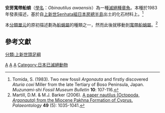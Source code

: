 {{Speciesbox 
| taxon = Obinautilus awaensis
| authority = [[Tomida|Tomida]], 1983
| fossil_range = [[上新世|上新世]]
| status = fossil
| synonyms =
*''Argonauta awaensis''<br><small>Tomida, 1983</small>
}}

'''安房寬帶船蛸'''（[[學名|學名]]：''Obinautilus awaensis''）為一種[[滅絕|滅絕種]][[章魚|章魚]]。本種於1983年發表描述，基於自[[上新世|上新世]][[Senhata組|Senhata組]][[日本|日本]][[房總半島|房總半島]]出土的化石材料上。<ref>Tomida, S. (1983). Two new fossil ''Argonauta'' and firstly discovered ''Aturia coxi'' Miller from the late Tertiary of Boso Peninsula, Japan. ''Muzunami-shi Fossil Museum Bulletin'' '''10''': 107-116.</ref>

本[[分類單元|分類單元]]的原初描述劃為[[船蛸屬|船蛸屬]]的種類之一，然而此後就移動到[[寬帶船蛸屬|寬帶船蛸屬]]。<ref>Martill, D.M. & M.J. Barker (2006). [http://www.blackwell-synergy.com/doi/abs/10.1111/j.1475-4983.2006.00578.x?journalCode=pala A paper nautilus (Octopoda, ''Argonauta'') from the Miocene Pakhna Formation of Cyprus.] {{Wayback|url=http://www.blackwell-synergy.com/doi/abs/10.1111/j.1475-4983.2006.00578.x?journalCode=pala |date=20191016185453 }} ''Palaeontology'' '''49''' (5): 1035-1041.</ref>

== 參考文獻 ==
{{reflist}}

{{Taxonbar|from=Q7074967}}

[[Category:章魚|A]]
[[Category:上新世動物|A]]
[[Category:1983年描述的动物|A]]
[[分類:上新世頭足綱|分類:上新世頭足綱]]
[[Category:日本已滅絕動物|Category:日本已滅絕動物]]